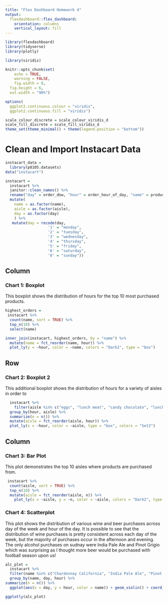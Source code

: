 ```yaml
---
title: "Flex Dashboard Homework 4"
output: 
  flexdashboard::flex_dashboard:
    orientation: columns
    vertical_layout: fill
---
```



```r
library(flexdashboard)
library(tidyverse)
library(plotly)

library(viridis)

knitr::opts_chunk$set(
	echo = TRUE,
	warning = FALSE,
	fig.width = 8, 
  fig.height = 6,
  out.width = "90%")

options(
  ggplot2.continuous.colour = "viridis",
  ggplot2.continuous.fill = "viridis")

scale_colour_discrete = scale_colour_viridis_d
scale_fill_discrete = scale_fill_viridis_d
theme_set(theme_minimal() + theme(legend.position = "bottom"))

```

# Clean and Import Instacart Data

```r
instacart_data = 
  library(p8105.datasets)
data("instacart") 

instacart = 
  instacart %>% 
  janitor::clean_names() %>% 
  rename("day" = order_dow, "hour" = order_hour_of_day, "name" = product_name) %>% 
  mutate(
    name = as.factor(name),
    aisle = as.factor(aisle),
    day = as.factor(day)
    ) %>% 
   mutate(day = recode(day,
                   '1' = "monday", 
                   '2' = "tuesday", 
                   '3' = "wednesday", 
                   '4' = "thursday", 
                   '5' = "friday",
                   '6' = "saturday", 
                   '0' = "sunday")) 

```


Column
-----------------------------------------------------------------------

### Chart 1: Boxplot

This boxplot shows the distribution of hours for the top 10 most purchased products. 

```r
highest_orders =
 instacart %>% 
  count(name, sort = TRUE) %>% 
  top_n(10) %>% 
  select(name)

inner_join(instacart, highest_orders, by = "name") %>% 
  mutate(name = fct_reorder(name, hour)) %>% 
  plot_ly(y = ~hour, color = ~name, colors = "Dark2", type = "box")
```

Row
-----------------------------------------------------------------------

### Chart 2: Boxplot 2

This additional boxplot shows the distribution of hours for a variety of aisles in order to 
```r
  instacart %>% 
    filter(aisle %in% c("eggs", "lunch meat", "candy chocolate", "lunch meat", "cookies cakes", "fresh vegetables")) %>% 
  group_by(hour, aisle) %>% 
  summarize(n = n()) %>% 
  mutate(aisle = fct_reorder(aisle, hour)) %>% 
  plot_ly(x = ~hour, color = ~aisle, type = "box", colors = "Set2")
```


Column
-----------------------------------------------------------------------

### Chart 3: Bar Plot 

This plot demonstrates the top 10 aisles where products are purchased from.

```r
 instacart %>% 
  count(aisle, sort = TRUE) %>% 
  top_n(10) %>% 
  mutate(aisle = fct_reorder(aisle, n)) %>% 
    plot_ly(x = ~aisle, y = ~n, color = ~aisle, colors = "Dark2", type = "bar", mode = "markers") 
```


### Chart 4: Scatterplot

This plot shows the distribution of various wine and beer purchases across day of the week and hour of the day. It is possible to see that the distribution of wine purchases is pretty consistent across each day of the week, but the majority of purchases occur in the afternoon and evening. The only alcohol purchases on sudnay were India Pale Ale and Pinot Grigio which was surprising as I thought more beer would be purchased with football season upon us! 

```r
alc_plot = 
  instacart %>% 
  filter(name %in% c("Chardonnay California", "India Pale Ale", "Pinot Noir", "Bud Light Beer Cans")) %>% 
  group_by(name, day, hour) %>% 
summarize(n = n()) %>% 
  ggplot(aes(x = day, y = hour, color = name)) + geom_violin() + coord_flip() + labs(x = "Day of the Week", y = "Hour of the Day", Title = "Distribution of Wine and Beer Purchases by day and hour of week")

ggplotly(alc_plot)
```

